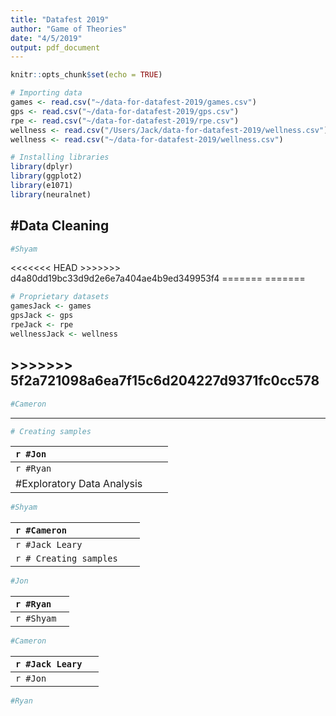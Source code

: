 ```yaml
---
title: "Datafest 2019"
author: "Game of Theories"
date: "4/5/2019"
output: pdf_document
---
```


```r
knitr::opts_chunk$set(echo = TRUE)
```

```r
# Importing data
games <- read.csv("~/data-for-datafest-2019/games.csv")
gps <- read.csv("~/data-for-datafest-2019/gps.csv")
rpe <- read.csv("~/data-for-datafest-2019/rpe.csv")
wellness <- read.csv("/Users/Jack/data-for-datafest-2019/wellness.csv")
wellness <- read.csv("~/data-for-datafest-2019/wellness.csv")
```

```r
# Installing libraries
library(dplyr)
library(ggplot2)
library(e1071)
library(neuralnet)
```


#Data Cleaning
--------------------------------------------------------------
```r

#Shyam
```

<<<<<<< HEAD
>>>>>>> d4a80dd19bc33d9d2e6e7a404ae4b9ed349953f4
=======
=======

```r
# Proprietary datasets
gamesJack <- games
gpsJack <- gps
rpeJack <- rpe
wellnessJack <- wellness


```

>>>>>>> 5f2a721098a6ea7f15c6d204227d9371fc0cc578
--------------------------------------------------------------
```r
#Cameron
```
--------------------------------------------------------------


```r
# Creating samples
```


--------------------------------------------------------------
```r

#Jon 
```

--------------------------------------------------------------
```r

#Ryan
```

#Exploratory Data Analysis
--------------------------------------------------------------
```r
#Shyam
```
--------------------------------------------------------------
```r
#Cameron
```
--------------------------------------------------------------
```r
#Jack Leary
```

```r
# Creating samples
```
--------------------------------------------------------------
```r
#Jon 
```
--------------------------------------------------------------
```r
#Ryan
```

#Additional Research
--------------------------------------------------------------
```r
#Shyam
```
--------------------------------------------------------------
```r
#Cameron
```
--------------------------------------------------------------
```r
#Jack Leary
```

```r
# Creating samples
```
--------------------------------------------------------------
```r
#Jon 
```
--------------------------------------------------------------
```r
#Ryan
```

